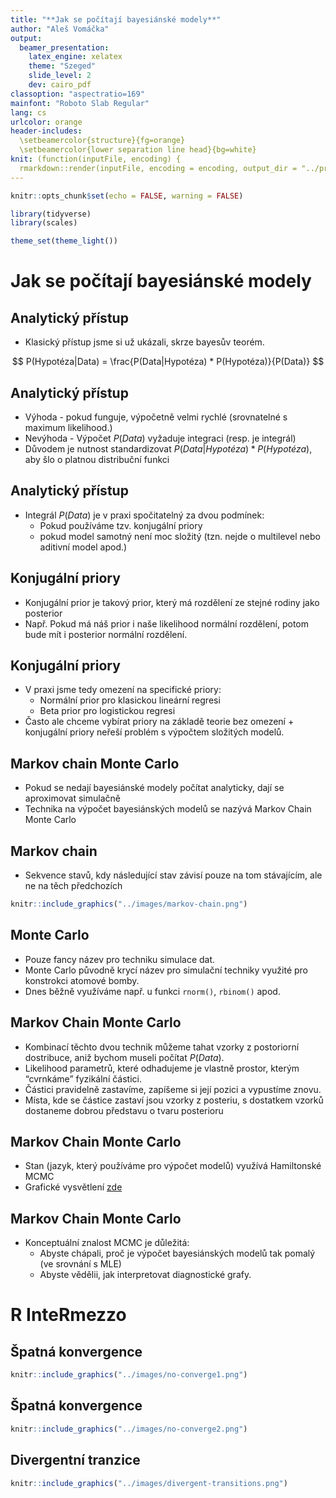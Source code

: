 ```yaml
---
title: "**Jak se počítají bayesiánské modely**"
author: "Aleš Vomáčka"
output:
  beamer_presentation:
    latex_engine: xelatex
    theme: "Szeged"
    slide_level: 2
    dev: cairo_pdf
classoption: "aspectratio=169"
mainfont: "Roboto Slab Regular"
lang: cs
urlcolor: orange
header-includes:
  \setbeamercolor{structure}{fg=orange}
  \setbeamercolor{lower separation line head}{bg=white}
knit: (function(inputFile, encoding) {
  rmarkdown::render(inputFile, encoding = encoding, output_dir = "../presentation") })
---
```


```r
knitr::opts_chunk$set(echo = FALSE, warning = FALSE)

library(tidyverse)
library(scales)

theme_set(theme_light())
```

# Jak se počítají bayesiánské modely

## Analytický přístup

- Klasický přístup jsme si už ukázali, skrze bayesův teorém.

$$
P(Hypotéza|Data) = \frac{P(Data|Hypotéza) * P(Hypotéza)}{P(Data)}
$$

## Analytický přístup

- Výhoda - pokud funguje, výpočetně velmi rychlé (srovnatelné s maximum likelihood.)
\newline
- Nevýhoda - Výpočet $P(Data)$ vyžaduje integraci (resp. je integrál)
\newline
- Důvodem je nutnost standardizovat $P(Data|Hypotéza) * P(Hypotéza)$, aby šlo o platnou distribuční funkci

## Analytický přístup

- Integrál $P(Data)$ je v praxi spočitatelný za dvou podmínek:
    - Pokud používáme tzv. konjugální priory
    - pokud model samotný není moc složitý (tzn. nejde o multilevel nebo aditivní model apod.)
    
## Konjugální priory

- Konjugální prior je takový prior, který má rozdělení ze stejné rodiny jako posterior
\newline
- Např. Pokud má náš prior i naše likelihood normální rozdělení, potom bude mít i posterior normální rozdělení.

## Konjugální priory

- V praxi jsme tedy omezení na specifické priory:
    - Normální prior pro klasickou lineární regresi
    - Beta prior pro logistickou regresi

- Často ale chceme vybírat priory na základě teorie bez omezení + konjugální priory neřeší problém s výpočtem složitých modelů.

## Markov chain Monte Carlo

- Pokud se nedají bayesiánské modely počítat analyticky, dají se aproximovat simulačně
\newline
- Technika na výpočet bayesiánských modelů se nazývá Markov Chain Monte Carlo

## Markov chain

- Sekvence stavů, kdy následující stav závisí pouze na tom stávajícím, ale ne na těch předchozích

```r
knitr::include_graphics("../images/markov-chain.png")
```

## Monte Carlo

- Pouze fancy název pro techniku simulace dat.
\newline
- Monte Carlo původně krycí název pro simulační techniky využité pro konstrokci atomové bomby.
\newline
- Dnes běžně využíváme např. u funkci `rnorm()`, `rbinom()` apod.

## Markov Chain Monte Carlo

- Kombinací těchto dvou technik můžeme tahat vzorky z postoriorní dostribuce, aniž bychom museli počítat $P(Data)$.
\newline
- Likelihood parametrů, které odhadujeme je vlastně prostor, kterým "cvrnkáme" fyzikální částici.
\newline
- Částici pravidelně zastavíme, zapíšeme si její pozici a vypustíme znovu.
\newline
- Místa, kde se částice zastaví jsou vzorky z posteriu, s dostatkem vzorků dostaneme dobrou představu o tvaru posterioru


## Markov Chain Monte Carlo

- Stan (jazyk, který používáme pro výpočet modelů) využívá Hamiltonské MCMC
\newline
- Grafické vysvětlení [zde](https://arogozhnikov.github.io/2016/12/19/markov_chain_monte_carlo.html)


## Markov Chain Monte Carlo

- Konceptuální znalost MCMC je důležitá:
    - Abyste chápali, proč je výpočet bayesiánských modelů tak pomalý (ve srovnání s MLE)
    - Abyste vědělii, jak interpretovat diagnostické grafy.
    
    
# R InteRmezzo

## Špatná konvergence

```r
knitr::include_graphics("../images/no-converge1.png")
```

## Špatná konvergence

```r
knitr::include_graphics("../images/no-converge2.png")
```

## Divergentní tranzice

```r
knitr::include_graphics("../images/divergent-transitions.png")
```